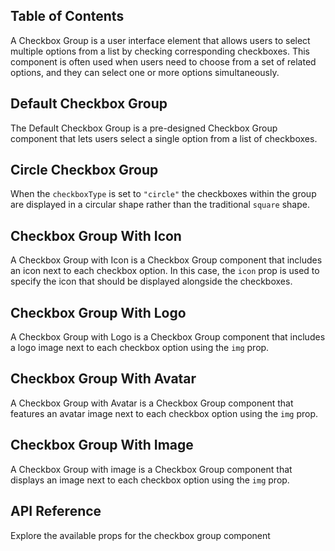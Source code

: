 


## Table of Contents

A Checkbox Group is a user interface element that allows users to select multiple options from a list by checking corresponding checkboxes. This component is often used when users need to choose from a set of related options, and they can select one or more options simultaneously.

## Default Checkbox Group

The Default Checkbox Group is a pre-designed Checkbox Group component that lets users select a single option from a list of checkboxes.

<CodePreview github="CheckboxGroup" code={DefaultCheckboxGroupCode}>
  <DefaultCheckboxGroup />
</CodePreview>

## Circle Checkbox Group

When the `checkboxType` is set to `"circle"` the checkboxes within the group are displayed in a circular shape rather than the traditional `square` shape.

<CodePreview github="CheckboxGroup" code={CircleCheckboxGroupCode}>
  <CircleCheckboxGroup />
</CodePreview>

## Checkbox Group With Icon

A Checkbox Group with Icon is a Checkbox Group component that includes an icon next to each checkbox option. In this case, the `icon` prop is used to specify the icon that should be displayed alongside the checkboxes.

<CodePreview github="CheckboxGroup" code={CheckboxGroupWithIconCode}>
  <CheckboxGroupWithIcon />
</CodePreview>

## Checkbox Group With Logo

A Checkbox Group with Logo is a Checkbox Group component that includes a logo image next to each checkbox option using the `img` prop.

<CodePreview github="CheckboxGroup" code={CheckboxGroupWithLogoCode}>
  <CheckboxGroupWithLogo />
</CodePreview>

## Checkbox Group With Avatar

A Checkbox Group with Avatar is a Checkbox Group component that features an avatar image next to each checkbox option using the `img` prop.

<CodePreview github="CheckboxGroup" code={CheckboxGroupWithAvatarCode}>
  <CheckboxGroupWithAvatar />
</CodePreview>

## Checkbox Group With Image

A Checkbox Group with image is a Checkbox Group component that displays an image next to each checkbox option using the `img` prop.

<CodePreview github="CheckboxGroup" code={CheckboxGroupWithImageCode}>
  <CheckboxGroupWithImage />
</CodePreview>

## API Reference

Explore the available props for the checkbox group component

<ComponentApi data={checkboxGroupApiData} />
